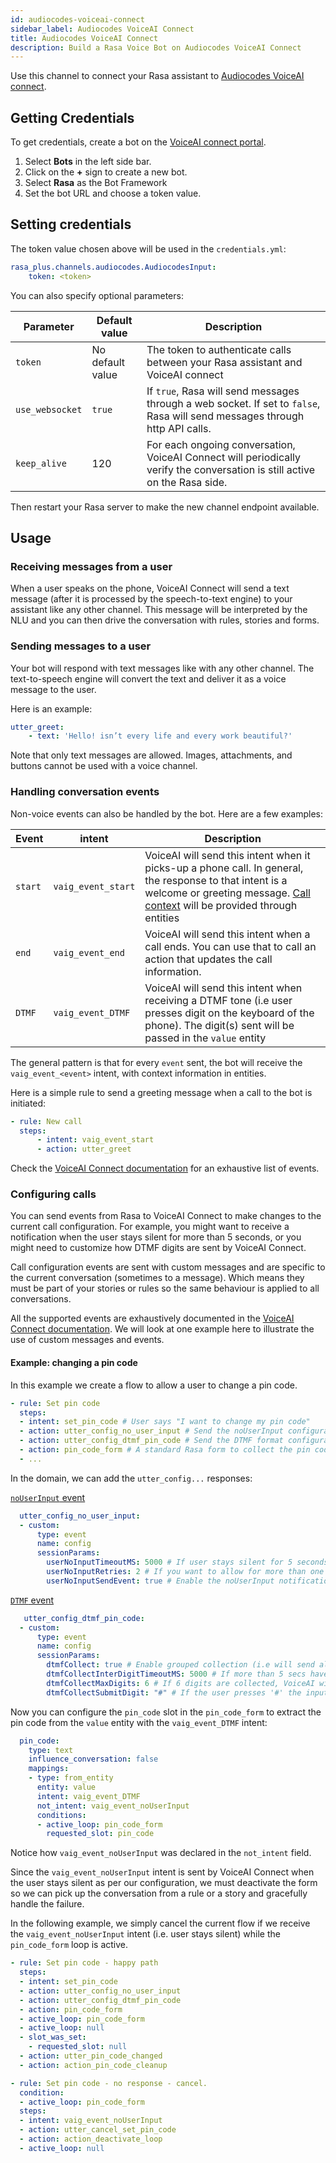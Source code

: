 ```yaml
---
id: audiocodes-voiceai-connect
sidebar_label: Audiocodes VoiceAI Connect
title: Audiocodes VoiceAI Connect
description: Build a Rasa Voice Bot on Audiocodes VoiceAI Connect
---
```




<RasaProLabel/>

<RasaProBanner/>

Use this channel to connect your Rasa assistant to [Audiocodes VoiceAI connect](https://www.audiocodes.com/solutions-products/voiceai/voiceai-connect).
## Getting Credentials

To get credentials, create a bot on the [VoiceAI connect portal](https://voiceaiconnect.audiocodes.io/).

1. Select **Bots** in the left side bar.
2. Click on the **+** sign to create a new bot.
3. Select **Rasa** as the Bot Framework
4. Set the bot URL and choose a token value.

## Setting credentials

The token value chosen above will be used in the `credentials.yml`:

```yaml
rasa_plus.channels.audiocodes.AudiocodesInput:
    token: <token>
```

You can also specify optional parameters:

| Parameter       | Default value    | Description                                                                                                                 |
| --------------- | ---------------- | --------------------------------------------------------------------------------------------------------------------------- |
| `token`         | No default value | The token to authenticate calls between your Rasa assistant and VoiceAI connect                                             |
| `use_websocket` | `true`           | If `true`, Rasa will send messages through a web socket. If set to `false`, Rasa will send messages through http API calls. |
| `keep_alive`    | 120              | For each ongoing conversation, VoiceAI Connect will periodically verify the conversation is still active on the Rasa side.        |

Then restart your Rasa server to make the new channel endpoint available.

## Usage

### Receiving messages from a user

When a user speaks on the phone, VoiceAI Connect will send a text message (after it is processed by the speech-to-text engine) to your assistant like any other channel.
This message will be interpreted by the NLU and you can then drive the conversation with rules, stories and forms.

### Sending messages to a user

Your bot will respond with text messages like with any other channel. The text-to-speech engine will convert the text and deliver it as a voice message to the user.

Here is an example:

```yaml
utter_greet:
    - text: 'Hello! isn’t every life and every work beautiful?'
```

Note that only text messages are allowed. Images, attachments, and buttons cannot be used with a voice channel.

### Handling conversation events

Non-voice events can also be handled by the bot. Here are a few examples:

| Event   | intent             | Description                                                                                                                                                                                                                                                                                                                                |
| ------- | ------------------ | ------------------------------------------------------------------------------------------------------------------------------------------------------------------------------------------------------------------------------------------------------------------------------------------------------------------------------------------ |
| `start` | `vaig_event_start` | VoiceAI will send this intent when it picks-up a phone call. In general, the response to that intent is a welcome or greeting message. [Call context](https://techdocs.audiocodes.com/voice-ai-connect/#VAIG_Combined/call-initiation.htm?TocPath=Bot%2520integration%257CBasic%2520behavior%257C_____1) will be provided through entities |
| `end`   | `vaig_event_end`   | VoiceAI will send this intent when a call ends. You can use that to call an action that updates the call information.                                                                                                                                                                                                            |
| `DTMF`  | `vaig_event_DTMF`  | VoiceAI will send this intent when receiving a DTMF tone (i.e user presses digit on the keyboard of the phone). The digit(s) sent will be passed in the `value` entity                                                                                                                                                                     |

The general pattern is that for every `event` sent, the bot will receive the `vaig_event_<event>` intent, with context information in entities.

Here is a simple rule to send a greeting message when a call to the bot is initiated:

```yaml
- rule: New call
  steps:
      - intent: vaig_event_start
      - action: utter_greet
```

Check the [VoiceAI Connect documentation](https://techdocs.audiocodes.com/voice-ai-connect/#VAIG_Combined/voiceai_connect.htm?TocPath=VoiceAI%2520Connect%257C_____0) for an exhaustive list of events.

### Configuring calls

You can send events from Rasa to VoiceAI Connect to make changes to the current call configuration.
For example, you might want to receive a notification when the user stays silent for more than 5 seconds, or you might need to customize how DTMF digits are sent by VoiceAI Connect.

Call configuration events are sent with custom messages and are specific to the current conversation (sometimes to a message).
Which means they must be part of your stories or rules so the same behaviour is applied to all conversations.

All the supported events are exhaustively documented in the [VoiceAI Connect documentation](https://techdocs.audiocodes.com/voice-ai-connect/#VAIG_Combined/voiceai_connect.htm?TocPath=VoiceAI%2520Connect%257C_____0).
We will look at one example here to illustrate the use of custom messages and events.

#### Example: changing a pin code

In this example we create a flow to allow a user to change a pin code.

```yaml
- rule: Set pin code
  steps:
  - intent: set_pin_code # User says "I want to change my pin code"
  - action: utter_config_no_user_input # Send the noUserInput configuration event
  - action: utter_config_dtmf_pin_code # Send the DTMF format configuration event
  - action: pin_code_form # A standard Rasa form to collect the pin code from the user
  - ...
```

In the domain, we can add the `utter_config...` responses:

[`noUserInput` event](https://techdocs.audiocodes.com/voice-ai-connect/#VAIG_Combined/inactivity-detection.htm?TocPath=Bot%2520integration%257CReceiving%2520notifications%257C_____3)
```yaml
  utter_config_no_user_input:
  - custom:
      type: event
      name: config
      sessionParams:
        userNoInputTimeoutMS: 5000 # If user stays silent for 5 seconds or more, the notification will be sent
        userNoInputRetries: 2 # If you want to allow for more than one notification during a call
        userNoInputSendEvent: true # Enable the noUserInput notification
```

[`DTMF` event](https://techdocs.audiocodes.com/voice-ai-connect/#VAIG_Combined/receive-dtmf.htm?TocPath=Bot%2520integration%257CReceiving%2520notifications%257C_____2)
```yaml
   utter_config_dtmf_pin_code:
  - custom:
      type: event
      name: config
      sessionParams:
        dtmfCollect: true # Enable grouped collection (i.e will send all digit at once instead of one payload per digit)
        dtmfCollectInterDigitTimeoutMS: 5000 # If more than 5 secs have passed since a digit was pressed, the input is considered completed and will be sent to the bot
        dtmfCollectMaxDigits: 6 # If 6 digits are collected, VoiceAI will send those 6 digits even if the user keeps pressing buttons
        dtmfCollectSubmitDigit: "#" # If the user presses '#' the input is considered completed and will be sent to the bot
```


Now you can configure the `pin_code` slot in the `pin_code_form` to extract the pin code from the `value` entity with the `vaig_event_DTMF` intent:

```yaml
  pin_code:
    type: text
    influence_conversation: false
    mappings:
    - type: from_entity
      entity: value
      intent: vaig_event_DTMF
      not_intent: vaig_event_noUserInput
      conditions:
      - active_loop: pin_code_form
        requested_slot: pin_code
```

Notice how `vaig_event_noUserInput` was declared in the `not_intent` field. 

Since the `vaig_event_noUserInput` intent is sent by VoiceAI Connect when the user stays silent as per our configuration,
we must deactivate the form so we can pick up the conversation from a rule or a story and gracefully handle the failure.

In the following example, we simply cancel the current flow if we receive the `vaig_event_noUserInput` intent (i.e. user stays silent) while the `pin_code_form` loop is active.

```yaml
- rule: Set pin code - happy path
  steps:
  - intent: set_pin_code
  - action: utter_config_no_user_input
  - action: utter_config_dtmf_pin_code
  - action: pin_code_form
  - active_loop: pin_code_form
  - active_loop: null
  - slot_was_set:
    - requested_slot: null
  - action: utter_pin_code_changed
  - action: action_pin_code_cleanup

- rule: Set pin code - no response - cancel.
  condition:
  - active_loop: pin_code_form
  steps:
  - intent: vaig_event_noUserInput
  - action: utter_cancel_set_pin_code
  - action: action_deactivate_loop
  - active_loop: null
```